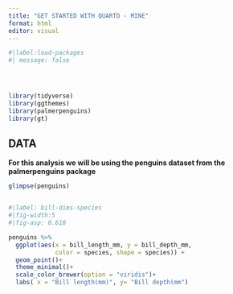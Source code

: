 ```yaml
---
title: "GET STARTED WITH QUARTO - MINE"
format: html
editor: visual
---
```


```r

#|label:load-packages
#| message: false




library(tidyverse)
library(ggthemes)
library(palmerpenguins)
library(gt)
```

## DATA

**For this analysis we will be using the penguins dataset from the palmerpenguins package**

```r
glimpse(penguins)

```

```{}
```

```r
#|label: bill-dims-species
#|fig-width:5
#|fig-asp: 0.618

penguins %>% 
  ggplot(aes(x = bill_length_mm, y = bill_depth_mm,
             color = species, shape = species)) +
  geom_point()+
  theme_minimal()+
  scale_color_brewer(option = "viridis")+
  labs( x = "Bill length(mm)", y= "Bill depth(mm")

```

